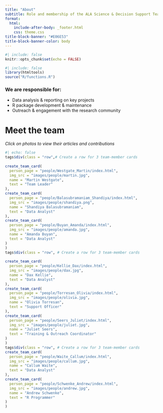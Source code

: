 ```yaml
---
title: "About"
subtitle: Role and membership of the ALA Science & Decision Support Team
format: 
  html: 
    include-after-body: _footer.html
    css: theme.css
title-block-banner: "#E06E53"
title-block-banner-color: body
---
```


```r
#| include: false
knitr::opts_chunk$set(echo = FALSE)
```

```r
#| include: false
library(htmltools)
source("R/functions.R")
```


### We are responsible for:  

- Data analysis & reporting on key projects
- R package development & maintenance
- Outreach & engagement with the research community



# Meet the team

*Click on photos to view their articles and contributions*
```r
#| echo: false
tags$div(class = "row",# Create a row for 3 team-member cards
         
create_team_card(
  person_page = "people/Westgate_Martin/index.html",
  img_src = "images/people/martin.jpg",
  name = "Martin Westgate",
  text = "Team Leader"
),
create_team_card(
  person_page = "people/Balasubramaniam_Shandiya/index.html",
  img_src = "images/people/shandiya.png",
  name = "Shandiya Balasubramaniam",
  text = "Data Analyst"
),
create_team_card(
  person_page = "people/Buyan_Amanda/index.html",
  img_src = "images/people/amanda.jpg",
  name = "Amanda Buyan",
  text = "Data Analyst"
)
)
tags$div(class = "row", # Create a row for 3 team-member cards
         
create_team_card(
  person_page = "people/Kellie_Dax/index.html",
  img_src = "images/people/dax.jpg",
  name = "Dax Kellie",
  text = "Data Analyst"
),
create_team_card(
  person_page = "people/Torresan_Olivia/index.html",
  img_src = "images/people/olivia.jpg",
  name = "Olivia Torresan",
  text = "Support Officer"
),
create_team_card(
  person_page = "people/Seers_Juliet/index.html",
  img_src = "images/people/juliet.jpg",
  name = "Juliet Seers",
  text = "Training & Outreach Coordinator"
)
)
tags$div(class = "row", # Create a row for 3 team-member cards
create_team_card(
  person_page = "people/Waite_Callum/index.html",
  img_src = "images/people/callum.jpg",
  name = "Callum Waite",
  text = "Data Analyst"
),
create_team_card(
  person_page = "people/Schwenke_Andrew/index.html",
  img_src = "images/people/andrew.jpg",
  name = "Andrew Schwenke",
  text = "R Programmer"
)
)
```

